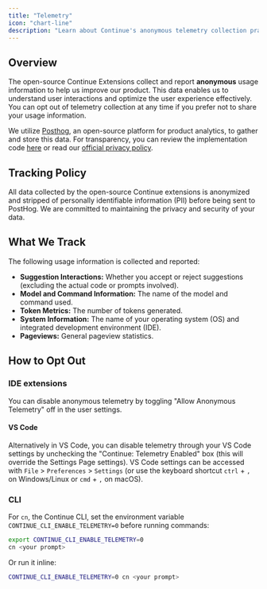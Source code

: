 ```yaml
---
title: "Telemetry"
icon: "chart-line"
description: "Learn about Continue's anonymous telemetry collection practices, what usage data is tracked, and how to opt out of data collection to maintain your privacy preferences"
---
```


## Overview

The open-source Continue Extensions collect and report **anonymous** usage information to help us improve our product. This data enables us to understand user interactions and optimize the user experience effectively. You can opt out of telemetry collection at any time if you prefer not to share your usage information.

We utilize [Posthog](https://posthog.com/), an open-source platform for product analytics, to gather and store this data. For transparency, you can review the implementation code [here](https://github.com/continuedev/continue/blob/main/gui/src/hooks/CustomPostHogProvider.tsx) or read our [official privacy policy](https://continue.dev/privacy).

## Tracking Policy

All data collected by the open-source Continue extensions is anonymized and stripped of personally identifiable information (PII) before being sent to PostHog. We are committed to maintaining the privacy and security of your data.

## What We Track

The following usage information is collected and reported:

- **Suggestion Interactions:** Whether you accept or reject suggestions (excluding the actual code or prompts involved).
- **Model and Command Information:** The name of the model and command used.
- **Token Metrics:** The number of tokens generated.
- **System Information:** The name of your operating system (OS) and integrated development environment (IDE).
- **Pageviews:** General pageview statistics.

## How to Opt Out

### IDE extensions

You can disable anonymous telemetry by toggling "Allow Anonymous Telemetry" off in the user settings.

#### VS Code

Alternatively in VS Code, you can disable telemetry through your VS Code settings by unchecking the "Continue: Telemetry Enabled" box (this will override the Settings Page settings). VS Code settings can be accessed with `File` > `Preferences` > `Settings` (or use the keyboard shortcut `ctrl` + `,` on Windows/Linux or `cmd` + `,` on macOS).

### CLI

For `cn`, the Continue CLI, set the environment variable `CONTINUE_CLI_ENABLE_TELEMETRY=0` before running commands:

```bash
export CONTINUE_CLI_ENABLE_TELEMETRY=0
cn <your prompt>
```

Or run it inline:

```bash
CONTINUE_CLI_ENABLE_TELEMETRY=0 cn <your prompt>
```
